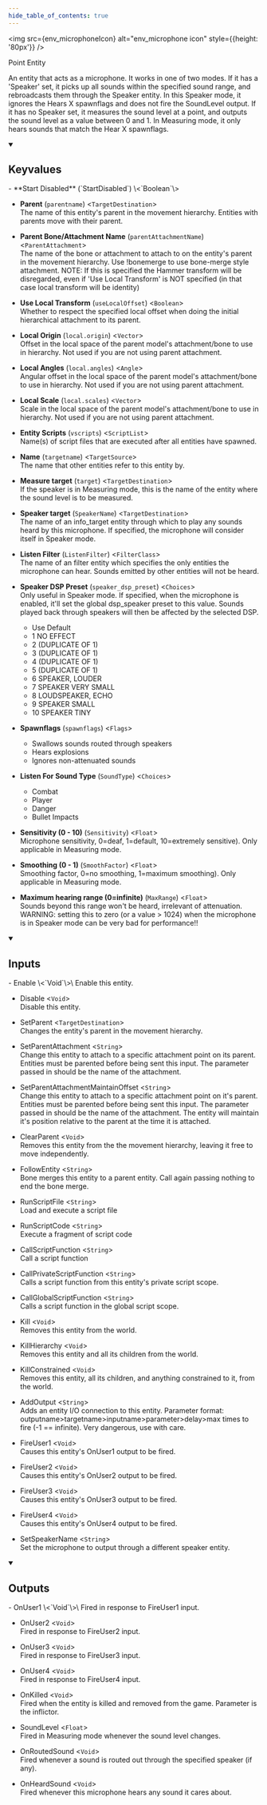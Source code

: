 ```yaml
---
hide_table_of_contents: true
---
```


<!---
!!!!!!
THIS PAGE IS AUTOGENERATED FROM GAME FGD DEFINITIONS!
DO NOT EDIT MANUALLY!
!!!!!!

In order to make edits, you can make an annotation file in /fgd_dump_overrides
-->



<img src={env_microphoneIcon} alt="env_microphone icon" style={{height: '80px'}} />

Point Entity

An entity that acts as a microphone. It works in one of two modes. If it has a 'Speaker' set, it picks up all sounds within the specified sound range, and rebroadcasts them through the Speaker entity. In this Speaker mode, it ignores the Hears X spawnflags and does not fire the SoundLevel output. If it has no Speaker set, it measures the sound level at a point, and outputs the sound level as a value between 0 and 1. In Measuring mode, it only hears sounds that match the Hear X spawnflags.

<details open>
<summary><h2>Keyvalues</h2></summary>
- **Start Disabled** (`StartDisabled`) \<`Boolean`\>

- **Parent** (`parentname`) \<`TargetDestination`\>\
The name of this entity's parent in the movement hierarchy. Entities with parents move with their parent.

- **Parent Bone/Attachment Name** (`parentAttachmentName`) \<`ParentAttachment`\>\
The name of the bone or attachment to attach to on the entity's parent in the movement hierarchy. Use !bonemerge to use bone-merge style attachment. NOTE: If this is specified the Hammer transform will be disregarded, even if 'Use Local Transform' is NOT specified (in that case local transform will be identity)

- **Use Local Transform** (`useLocalOffset`) \<`Boolean`\>\
Whether to respect the specified local offset when doing the initial hierarchical attachment to its parent.

- **Local Origin** (`local.origin`) \<`Vector`\>\
Offset in the local space of the parent model's attachment/bone to use in hierarchy. Not used if you are not using parent attachment.

- **Local Angles** (`local.angles`) \<`Angle`\>\
Angular offset in the local space of the parent model's attachment/bone to use in hierarchy. Not used if you are not using parent attachment.

- **Local Scale** (`local.scales`) \<`Vector`\>\
Scale in the local space of the parent model's attachment/bone to use in hierarchy. Not used if you are not using parent attachment.

- **Entity Scripts** (`vscripts`) \<`ScriptList`\>\
Name(s) of script files that are executed after all entities have spawned.

- **Name** (`targetname`) \<`TargetSource`\>\
The name that other entities refer to this entity by.

- **Measure target** (`target`) \<`TargetDestination`\>\
If the speaker is in Measuring mode, this is the name of the entity where the sound level is to be measured.

- **Speaker target** (`SpeakerName`) \<`TargetDestination`\>\
The name of an info_target entity through which to play any sounds heard by this microphone. If specified, the microphone will consider itself in Speaker mode.

- **Listen Filter** (`ListenFilter`) \<`FilterClass`\>\
The name of an filter entity which specifies the only entities the microphone can hear. Sounds emitted by other entities will not be heard.

- **Speaker DSP Preset** (`speaker_dsp_preset`) \<`Choices`\>\
Only useful in Speaker mode. If specified, when the microphone is enabled, it'll set the global dsp_speaker preset to this value. Sounds played back through speakers will then be affected by the selected DSP.
  - Use Default 
  - 1 NO EFFECT 
  - 2 (DUPLICATE OF 1) 
  - 3 (DUPLICATE OF 1) 
  - 4 (DUPLICATE OF 1) 
  - 5 (DUPLICATE OF 1) 
  - 6 SPEAKER, LOUDER 
  - 7 SPEAKER VERY SMALL 
  - 8 LOUDSPEAKER, ECHO 
  - 9 SPEAKER SMALL 
  - 10 SPEAKER TINY 


- **Spawnflags** (`spawnflags`) \<`Flags`\>
  - Swallows sounds routed through speakers 
  - Hears explosions 
  - Ignores non-attenuated sounds 


- **Listen For Sound Type** (`SoundType`) \<`Choices`\>
  - Combat 
  - Player 
  - Danger 
  - Bullet Impacts 


- **Sensitivity (0 - 10)** (`Sensitivity`) \<`Float`\>\
Microphone sensitivity, 0=deaf, 1=default, 10=extremely sensitive). Only applicable in Measuring mode.

- **Smoothing (0 - 1)** (`SmoothFactor`) \<`Float`\>\
Smoothing factor, 0=no smoothing, 1=maximum smoothing). Only applicable in Measuring mode.

- **Maximum hearing range (0=infinite)** (`MaxRange`) \<`Float`\>\
Sounds beyond this range won't be heard, irrelevant of attenuation. WARNING: setting this to zero (or a value &gt; 1024) when the microphone is in Speaker mode can be very bad for performance!!


 </details>
<details open>
<summary><h2>Inputs</h2></summary>
- Enable \<`Void`\>\
Enable this entity.

- Disable \<`Void`\>\
Disable this entity.

- SetParent \<`TargetDestination`\>\
Changes the entity's parent in the movement hierarchy.

- SetParentAttachment \<`String`\>\
Change this entity to attach to a specific attachment point on its parent. Entities must be parented before being sent this input. The parameter passed in should be the name of the attachment.

- SetParentAttachmentMaintainOffset \<`String`\>\
Change this entity to attach to a specific attachment point on it's parent. Entities must be parented before being sent this input. The parameter passed in should be the name of the attachment. The entity will maintain it's position relative to the parent at the time it is attached.

- ClearParent \<`Void`\>\
Removes this entity from the the movement hierarchy, leaving it free to move independently.

- FollowEntity \<`String`\>\
Bone merges this entity to a parent entity. Call again passing nothing to end the bone merge.

- RunScriptFile \<`String`\>\
Load and execute a script file

- RunScriptCode \<`String`\>\
Execute a fragment of script code

- CallScriptFunction \<`String`\>\
Call a script function

- CallPrivateScriptFunction \<`String`\>\
Calls a script function from this entity's private script scope.

- CallGlobalScriptFunction \<`String`\>\
Calls a script function in the global script scope.

- Kill \<`Void`\>\
Removes this entity from the world.

- KillHierarchy \<`Void`\>\
Removes this entity and all its children from the world.

- KillConstrained \<`Void`\>\
Removes this entity, all its children, and anything constrained to it, from the world.

- AddOutput \<`String`\>\
Adds an entity I/O connection to this entity. Parameter format: outputname&gt;targetname>inputname&gt;parameter&gt;delay&gt;max times to fire (-1 == infinite). Very dangerous, use with care.

- FireUser1 \<`Void`\>\
Causes this entity's OnUser1 output to be fired.

- FireUser2 \<`Void`\>\
Causes this entity's OnUser2 output to be fired.

- FireUser3 \<`Void`\>\
Causes this entity's OnUser3 output to be fired.

- FireUser4 \<`Void`\>\
Causes this entity's OnUser4 output to be fired.

- SetSpeakerName \<`String`\>\
Set the microphone to output through a different speaker entity.


 </details>
<details open>
<summary><h2>Outputs</h2></summary>
- OnUser1 \<`Void`\>\
Fired in response to FireUser1 input.

- OnUser2 \<`Void`\>\
Fired in response to FireUser2 input.

- OnUser3 \<`Void`\>\
Fired in response to FireUser3 input.

- OnUser4 \<`Void`\>\
Fired in response to FireUser4 input.

- OnKilled \<`Void`\>\
Fired when the entity is killed and removed from the game. Parameter is the inflictor.

- SoundLevel \<`Float`\>\
Fired in Measuring mode whenever the sound level changes.

- OnRoutedSound \<`Void`\>\
Fired whenever a sound is routed out through the specified speaker (if any).

- OnHeardSound \<`Void`\>\
Fired whenever this microphone hears any sound it cares about.


 </details>